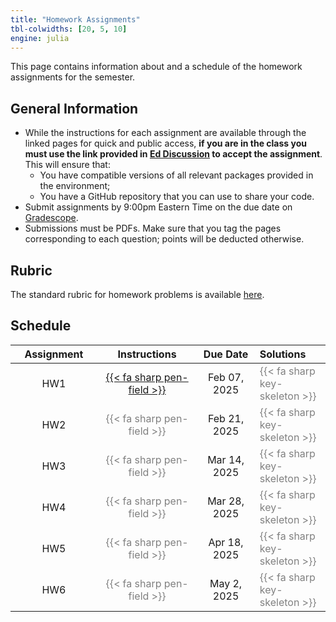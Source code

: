 ```yaml
---
title: "Homework Assignments"
tbl-colwidths: [20, 5, 10]
engine: julia
---
```


This page contains information about and a schedule of the homework assignments for the semester.

## General Information

-  While the instructions for each assignment are available through the linked pages for quick and public access, **if you are in the class you must use the link provided in [Ed Discussion](http://us.edstem.org) to accept the assignment**. This will ensure that:
    - You have compatible versions of all relevant packages provided in the environment;
    - You have a GitHub repository that you can use to share your code.
- Submit assignments by 9:00pm Eastern Time on the due date on [Gradescope](https://gradescope.com).
- Submissions must be PDFs. Make sure that you tag the pages corresponding to each question; points will be deducted otherwise.

## Rubric

The standard rubric for homework problems is available [here](rubrics/standard.qmd).

## Schedule

| Assignment | Instructions | Due Date | Solutions |
|:----------:|:------------:|:------:|:---------|
| HW1 | [{{< fa sharp pen-field >}}](hw/hw01/hw01.qmd) | Feb 07, 2025 | [{{< fa sharp key-skeleton >}}]{style="color:grey"}|
| HW2 | [{{< fa sharp pen-field >}}]{style="color:grey"} | Feb 21, 2025 | [{{< fa sharp key-skeleton >}}]{style="color:grey"} |
| HW3 | [{{< fa sharp pen-field >}}]{style="color:grey"} | Mar 14, 2025 | [{{< fa sharp key-skeleton >}}]{style="color:grey"} |
| HW4 | [{{< fa sharp pen-field >}}]{style="color:grey"} | Mar 28, 2025 | [{{< fa sharp key-skeleton >}}]{style="color:grey"} |
| HW5 | [{{< fa sharp pen-field >}}]{style="color:grey"} | Apr 18, 2025 | [{{< fa sharp key-skeleton >}}]{style="color:grey"} |
| HW6 | [{{< fa sharp pen-field >}}]{style="color:grey"} | May 2, 2025 | [{{< fa sharp key-skeleton >}}]{style="color:grey"} |
